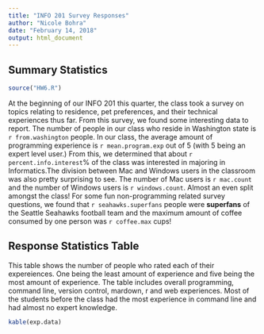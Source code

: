 ```yaml
---
title: "INFO 201 Survey Responses"
author: "Nicole Bohra"
date: "February 14, 2018"
output: html_document
---
```


## Summary Statistics 
``` r
source("HW6.R")

```
At the beginning of our INFO 201 this quarter, the class took a survey on topics relating to residence, pet preferences, and their technical experiences thus far. From this survey, we found some interesting data to report. The number of people in our class who reside in Washington state is `r from.washington` people. In our class, the average amount of programming experience is `r mean.program.exp` out of 5 (with 5 being an expert level user.) From this, we determined that about `r percent.info.interest`% of the class was interested in majoring in Informatics.The division between Mac and Windows users in the classroom was also pretty surprising to see. The number of Mac users is `r mac.count` and the number of Windows users is `r windows.count`. Almost an even split amongst the class!
For some fun non-programming related survey questions, we found that `r seahawks.superfans` people were **superfans** of the Seattle Seahawks football team and the maximum amount of coffee consumed by one person was `r coffee.max` cups!

## Response Statistics Table 

This table shows the number of people who rated each of their expereiences. One being the least amount of experience and five being the most amount of experience. The table includes overall programming, command line, version control, mardown, r and web experiences. Most of the students before the class had the most experience in command line and had almost no expert knowledge. 

```r

kable(exp.data)

```

  
